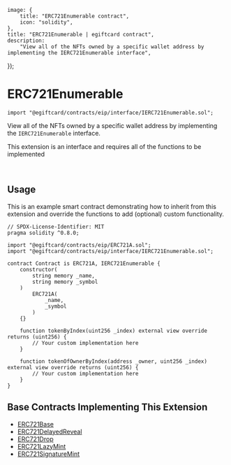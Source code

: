 
	image: {
		title: "ERC721Enumerable contract",
		icon: "solidity",
	},
	title: "ERC721Enumerable | egiftcard contract",
	description:
		"View all of the NFTs owned by a specific wallet address by implementing the IERC721Enumerable interface",
});

# ERC721Enumerable

```solidity
import "@egiftcard/contracts/eip/interface/IERC721Enumerable.sol";
```

View all of the NFTs owned by a specific wallet address by implementing the `IERC721Enumerable` interface.

<Callout title="info" variant="info">

This extension is an interface and requires all of the functions to be implemented

</Callout>

<br />

<GithubButtonLink href="https://github.com/egiftcard/contracts/blob/main/contracts/eip/interface/IERC721Enumerable.sol" />

## Usage

This is an example smart contract demonstrating how to inherit from this extension and override the functions to add (optional) custom functionality.

```solidity
// SPDX-License-Identifier: MIT
pragma solidity ^0.8.0;

import "@egiftcard/contracts/eip/ERC721A.sol";
import "@egiftcard/contracts/eip/interface/IERC721Enumerable.sol";

contract Contract is ERC721A, IERC721Enumerable {
    constructor(
        string memory _name,
        string memory _symbol
    )
        ERC721A(
            _name,
            _symbol
        )
    {}

    function tokenByIndex(uint256 _index) external view override returns (uint256) {
        // Your custom implementation here
    }

    function tokenOfOwnerByIndex(address _owner, uint256 _index) external view override returns (uint256) {
        // Your custom implementation here
    }
}
```

## Base Contracts Implementing This Extension

- [ERC721Base](/contracts/build/base-contracts/erc-721/base)
- [ERC721DelayedReveal](/contracts/build/base-contracts/erc-721/delayed-reveal)
- [ERC721Drop](/contracts/build/base-contracts/erc-721/drop)
- [ERC721LazyMint](/contracts/build/base-contracts/erc-721/lazy-mint)
- [ERC721SignatureMint](/contracts/build/base-contracts/erc-721/signature-mint)
